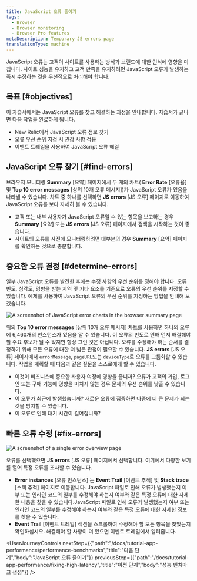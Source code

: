 ```yaml
---
title: JavaScript 오류 줄이기
tags:
  - Browser
  - Browser monitoring
  - Browser Pro features
metaDescription: Temporary JS errors page
translationType: machine
---
```




JavaScript 오류는 고객이 사이트를 사용하는 방식과 브랜드에 대한 인식에 영향을 미칩니다. 사이트 성능을 유지하고 고객 만족을 유지하려면 JavaScript 오류가 발생하는 즉시 수정하는 것을 우선적으로 처리해야 합니다.

## 목표 [#objectives]

이 자습서에서는 JavaScript 오류를 찾고 해결하는 과정을 안내합니다. 자습서가 끝나면 다음 작업을 완료하게 됩니다.

* New Relic에서 JavaScript 오류 정보 찾기
* 오류 우선 순위 지정 시 권장 사항 적용
* 이벤트 트레일을 사용하여 JavaScript 오류 해결

## JavaScript 오류 찾기 [#find-errors]

브라우저 모니터링 **Summary** \[요약] 페이지에서 두 개의 차트( **Error Rate** \[오류율] 및 **Top 10 error messages** \[상위 10개 오류 메시지])가 JavaScript 오류가 있음을 나타낼 수 있습니다. 차트 중 하나를 선택하면 **JS errors** \[JS 오류] 페이지로 이동하여 JavaScript 오류를 보다 자세히 볼 수 있습니다.

* 고객 또는 내부 사용자가 JavaScript 오류일 수 있는 항목을 보고하는 경우 **Summary** \[요약] 또는 **JS errors** \[JS 오류] 페이지에서 검색을 시작하는 것이 좋습니다.
* 사이트의 오류를 사전에 모니터링하려면 대부분의 경우 **Summary** \[요약] 페이지를 확인하는 것으로 충분합니다.

## 중요한 오류 결정 [#determine-errors]

일부 JavaScript 오류를 발견한 후에는 수정 사항의 우선 순위를 정해야 합니다. 오류 빈도, 심각도, 영향을 받는 지역 및 기타 요소를 기준으로 오류의 우선 순위를 지정할 수 있습니다. 예제를 사용하여 JavaScript 오류의 우선 순위를 지정하는 방법을 안내해 보겠습니다.

<img
  title="JS error charts"
  alt="A screenshot of JavaScript error charts in the browser summary page"
  src={browserJsErrorCharts}
/>

위의 **Top 10 error messages** \[상위 10개 오류 메시지] 차트를 사용하면 하나의 오류에 6,460개의 인스턴스가 있음을 알 수 있습니다. 이 오류의 빈도로 인해 먼저 해결해야 할 주요 후보가 될 수 있지만 항상 그런 것은 아닙니다. 오류를 수정해야 하는 순서를 결정하기 위해 모든 오류에 대한 더 넓은 관점이 필요할 수 있습니다. **JS errors** \[JS 오류] 페이지에서 `errorMessage`, `pageURL`또는 `deviceType`로 오류를 그룹화할 수 있습니다. 작업을 계획할 때 다음과 같은 질문을 스스로에게 할 수 있습니다.

* 이것이 비즈니스에 중요한 사용자 여정에 영향을 줍니까? 오류가 고객의 가입, 로그인 또는 구매 기능에 영향을 미치지 않는 경우 문제의 우선 순위를 낮출 수 있습니다.
* 이 오류가 최근에 발생했습니까? 새로운 오류에 집중하면 나중에 더 큰 문제가 되는 것을 방지할 수 있습니다.
* 이 오류로 인해 대기 시간이 길어집니까?

## 빠른 오류 수정 [#fix-errors]

<img
  title="JS error overview"
  alt="A screenshot of a single error overview page"
  src={browserSingleErrorOverview}
/>

오류를 선택했으면 **JS errors** \[JS 오류] 페이지에서 선택합니다. 여기에서 다양한 보기를 열어 특정 오류를 조사할 수 있습니다.

* **Error instances** \[오류 인스턴스] 는 **Event Trail** \[이벤트 추적] 및 **Stack trace** \[스택 추적] 페이지로 이동합니다. JavaScript 파일로 인해 오류가 발생했는지 여부 또는 인라인 코드의 일부를 수정해야 하는지 여부와 같은 특정 오류에 대한 자세한 내용을 찾을 수 있습니다.JavaScript 파일로 인해 오류가 발생했는지 여부 또는 인라인 코드의 일부를 수정해야 하는지 여부와 같은 특정 오류에 대한 자세한 정보를 찾을 수 있습니다.
* **Event Trail** \[이벤트 트레일] 섹션을 스크롤하여 수정해야 할 모든 항목을 찾았는지 확인하십시오. 해결해야 할 사항이 더 있으면 이벤트 트레일에서 알려줍니다.

<UserJourneyControls
  nextStep={{"path":"/docs/tutorial-app-performance/performance-benchmarks","title":"다음 단계","body":"JavaScript 오류 줄이기"}}
  previousStep={{"path":"/docs/tutorial-app-performance/fixing-high-latency","title":"이전 단계","body":"성능 벤치마크 생성"}}
/>